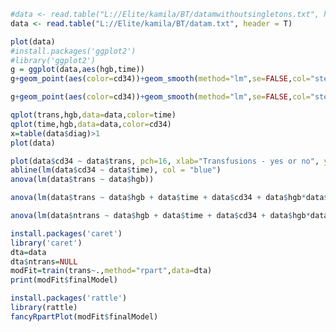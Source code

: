 ```{r data}
#data <- read.table("L://Elite/kamila/BT/datamwithoutsingletons.txt", header = T)
data <- read.table("L://Elite/kamila/BT/datam.txt", header = T)
```

```{r plot}
plot(data)
#install.packages('ggplot2')
#library('ggplot2')
g = ggplot(data,aes(hgb,time))
g+geom_point(aes(color=cd34))+geom_smooth(method="lm",se=FALSE,col="steel blue") +facet_grid(.~trans) +theme_bw(base_size=10) # ,base_family = "Courier") 

g+geom_point(aes(color=cd34))+geom_smooth(method="lm",se=FALSE,col="steel blue") +facet_grid(.~ntrans) +theme_bw(base_size=10) # ,base_family = "Courier") 

qplot(trans,hgb,data=data,color=time)
qplot(time,hgb,data=data,color=cd34)
x=table(data$diag)>1
plot(data)
```


```{r relation}
plot(data$cd34 ~ data$trans, pch=16, xlab="Transfusions - yes or no", ylab="CD34+ cell dose", col="blue")
abline(lm(data$cd34 ~ data$time), col = "blue")
anova(lm(data$trans ~ data$hgb))

anova(lm(data$trans ~ data$hgb + data$time + data$cd34 + data$hgb*data$time + data$time * data$cd34 + data$hgb * data$cd34 + data$hgb * data$time * data$cd34))

anova(lm(data$ntrans ~ data$hgb + data$time + data$cd34 + data$hgb*data$time + data$time * data$cd34 + data$hgb * data$cd34 + data$hgb * data$time * data$cd34))
```


```{r tree}
install.packages('caret')
library('caret')
dta=data
dta$ntrans=NULL
modFit=train(trans~.,method="rpart",data=dta)
print(modFit$finalModel)
```
```{r treeplot}
install.packages('rattle')
library(rattle)
fancyRpartPlot(modFit$finalModel)
```
